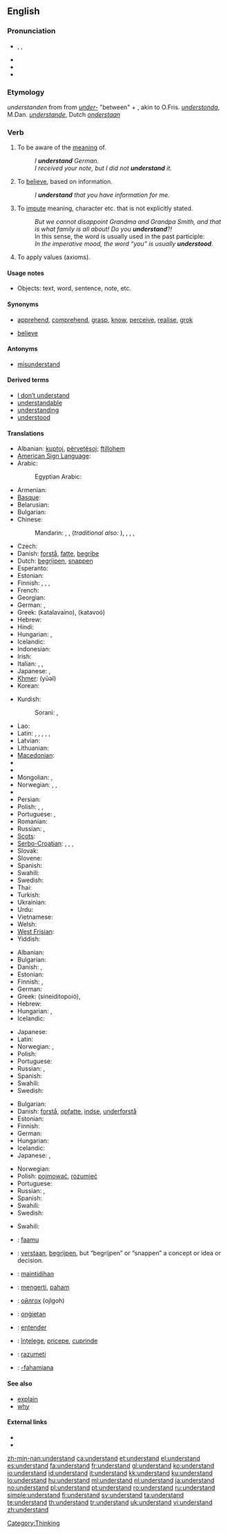 ==English==

{{rank|fear|evening|ground|429|understand|fine|law|show}}

===Pronunciation===
* {{enPR|ŭn"də(r)-stănd'}}, {{IPA|/ˌʌn.də(r)ˈstænd/}}, {{SAMPA|/%Vnd@(r)"st{nd/}}
* {{audio|en-us-understand.ogg|Audio (US)}}
* {{rhymes|ænd}}
* {{hyphenation|un|der|stand}}

===Etymology===
{{etyl|enm}} ''understanden'' from {{etyl|ang}} {{term|understandan|understandan|to understand|lang=ang}} from ''[[under-]]'' "between" + {{term|standan|standan|to stand|lang=ang}}, akin to O.Fris. ''[[understonda]]'', M.Dan. ''[[understande]]'', Dutch ''[[onderstaan]]''

===Verb===
{{en-verb|understands|understanding|understood}}

# {{transitive}} To be aware of the [[meaning]] of.
#: ''I '''understand''' German.''
#: ''I received your note, but I did not '''understand''' it.''
# To [[believe]], based on information.
#: ''I '''understand''' that you have information for me.''
# To [[impute]] meaning, character etc. that is not explicitly stated.
#: ''But we cannot disappoint Grandma and Grandpa Smith, and that is what family is all about! Do you '''understand'''?!''
#: In this sense, the word is usually used in the past participle:
#: ''In the imperative mood, the word “you” is usually '''understood'''.''
# To apply values (axioms).

====Usage notes====
* Objects: text, word, sentence, note, etc.

====Synonyms====
* {{sense|to know the meaning}} [[apprehend]], [[comprehend]], [[grasp]], [[know]], [[perceive]], [[realise]], [[grok]]
* {{sense|to believe}} [[believe]]

====Antonyms====
* [[misunderstand]]

====Derived terms====
* [[I don't understand|I don’t understand]]
* [[understandable]]
* [[understanding]]
* [[understood]]

====Translations====
{{trans-top|to be aware of the meaning of}}
* Albanian: [[kuptoj]], [[përvetësoj]]; [[ftillohem]]
* [[American Sign Language]]: {{tø|ase|SmallO@NearSfhead-PalmBack Release}}
* Arabic: {{t-|ar|فهم|tr=fahima}}
*: Egyptian Arabic: {{tø|arz|فهم|tr=fihim|sc=Arab|xs=Egyptian Arabic}}
* Armenian: {{t-|hy|հասկանալ|tr=haskanal}}
* [[Basque]]: {{t|eu|ulertu|xs=Basque}}
* Belarusian: {{t|be|разумець|tr=razuméc’|sc=Cyrl}}
* Bulgarian: {{t+|bg|разбирам|tr=razbíram|sc=Cyrl}}
* Chinese:
*: Mandarin: {{t|zh|明白|tr=míngbái|sc=Hani}},  {{t|zh|懂|tr=dǒng|sc=Hani}},  {{t|zh|了解|tr=liǎojiě|sc=Hani}} (''traditional also:'' {{t|zh|瞭解|sc=Hani}}),  {{t|zh|理解|tr=lǐjiě|sc=Hani}}, {{t|zh|看得懂|tr=kàndedǒng|sc=Hani}} {{qualifier|read and understand}},  {{t|zh|聽得懂|sc=Hani}},  {{t|zh|听得懂|tr=tīngdedǒng|sc=Hani}} {{qualifier|listen and understand}}
* Czech: {{t-|cs|rozumět}}
* Danish: [[forstå]], [[fatte]], [[begribe]]
* Dutch: [[begrijpen]], [[snappen]] {{italbrac|“verstaan” usually means “to hear clearly”. You “verstaan” an utterance}}
* Esperanto: {{t-|eo|kompreni|xs=Esperanto}}
* Estonian: {{t|et|mõistma}}
* Finnish: {{t+|fi|ymmärtää}}, {{t-|fi|osata}}, {{t+|fi|tajuta}}, {{t+|fi|käsittää}}
* French: {{t+|fr|comprendre}}
* Georgian: {{t-|ka|გაგება|tr=gageba|sc=Geor|xs=Georgian}}
* German: {{t+|de|verstehen}}, {{t+|de|begreifen}}
* Greek: {{t+|el|καταλαβαίνω}} (katalavaíno), {{t+|el|κατανοώ}} (katavoó)
* Hebrew: {{t|he|הבין|tr=hevín}}
* Hindi: {{t+|hi|समझना|tr=samajhnā|xs=Hindi}}
* Hungarian: {{t+|hu|ért}}, {{t+|hu|felfog}}
* Icelandic: {{t+|is|skilja}}
* Indonesian: {{t+|id|paham|alt=memahami|xs=Indonesian}}
* Irish: {{t-|ga|tuig|xs=Irish}}
* Italian: {{t+|it|capire}}, {{t+|it|comprendere}}, {{t+|it|intendere}}
* Japanese: {{t-|ja|分かる|tr=わかる, wakaru}}, {{t-|ja|理解する|tr=りかいする, rikai-suru}}
* [[Khmer]]: {{Khmr|[[យល់]]}} (yūəl)
* Korean: {{t|ko|이해하다|tr=ihaehada|sc=Kore}}
{{trans-mid}}
* Kurdish:
*: Sorani: {{t|ku|تێگه‌یشت|tr=taegayshtin|sc=ku-Arab}}, {{t|ku|سه‌ر لێ ده‌رچون|tr=sar laedarchoon|sc=ku-Arab}}
* Lao: {{t|lo|ເຂົ້າໃຈ|tr=khao-cai|sc=Laoo}}
* Latin: {{t+|la|intellego|alt=intellegō}}, {{t-|la|comprehendo|alt=comprehendō}}, {{t-|la|percipio}}, {{t+|la|scio}}, {{t-|la|conspicio}}, {{t+|la|teneo}}
* Latvian: {{t|lv|saprast|xs=Latvian}}
* Lithuanian: {{t-|lt|suprasti|xs=Lithuanian}}
* [[Macedonian]]: {{t|mk|разбира|tr=razbíra|sc=Cyrl}}
* {{trreq|Maltese}}
* {{trreq|Maori}}
* Mongolian: {{t|mn|ойлгох|tr=oylgoh|sc=Cyrl}},  {{t|mn|мэдэх|tr=medeh|sc=Cyrl}}
* Norwegian: {{t+|no|forstå}}, {{t+|no|skjønne}},  {{t+|no|kunne}}
* {{trreq|Old English}}
* Persian: {{t|fa|فهمیدن|tr=fahmidan|sc=fa-Arab}}
* Polish: {{t|pl|rozumieć}}, {{t|pl|pojmować}}, {{t|pl|być świadomym znaczenia}}
* Portuguese: {{t+|pt|compreender}}, {{t+|pt|entender}}
* Romanian: {{t|ro|intelege|alt=a intelege}}
* Russian: {{t+|ru|понимать|tr=ponimát’}} {{impf}}, {{t+|ru|понять|tr=ponját’}} {{pf}}
* [[Scots]]: {{tø|sco|ken|xs=Scots}}
* [[Serbo-Croatian]]: {{t|sh|разумети|sc=Cyrl}}, {{t|sh|разумјети|sc=Cyrl}}, {{t|sh|razumeti}},  {{t|sh|razumjeti}}
* Slovak: {{t|sk|rozumieť}}
* Slovene: {{t|sl|razumeti}}
* Spanish: {{t+|es|entender}}
* Swahili: {{t+|sw|elewa|xs=Swahili}}
* Swedish: {{t+|sv|förstå}}
* Thai: {{t|th|เข้าใจ|tr=kâo jai|sc=Thai}}
* Turkish: {{t+|tr|anlamak}}
* Ukrainian: {{t|uk|розуміти|tr=rozumíty|sc=Cyrl}}
* Urdu: {{t-|ur|سمجھنا|tr=samajhnā|xs=Urdu}}
* Vietnamese: {{t+|vi|hiểu|xs=Vietnamese}}
* Welsh: {{t+|cy|deall|xs=Welsh}}
* [[West Frisian]]: {{t-|fy|ferstean|xs=West Frisian}}
* Yiddish: {{t|yi|פֿאַרשטיין|tr=farshteyn|sc=yi-Hebr}}
{{trans-bottom}}

{{trans-top|to believe, based on information}}
* Albanian: {{t+|sq|besoj|xs=Albanian}}
* Bulgarian: {{t+|bg|разбирам|tr=razbíram|sc=Cyrl}}
* Danish: {{t+|da|forstå}}, {{t-|da|mene}}
* Estonian: {{t|et|aru saama}}
* Finnish: {{t+|fi|ymmärtää}}, {{t+|fi|uskoa}}
* German: {{t+|de|verstehen}}
* Greek: {{t|el|συνειδητοποιώ}} (sineiditopoió), {{t|el|αντιλαμβάνομαι}}
* Hebrew: {{t|he|הבין|tr=hevín}}
* Hungarian: {{t|hu|értesül}}, {{t+|hu|tud}}
* Icelandic: {{qualifier|impersonal}} {{t|is|skiljast}}
{{trans-mid}}
* Japanese: {{t+|ja|信じる|tr=shinjiru}}
* Latin: {{t+|la|credo|alt=crēdō}}
* Norwegian: {{t+|no|forstå}},  {{t+|no|skjønne}}
* Polish: {{t+|pl|rozumieć}}
* Portuguese: {{t+|pt|acreditar}}
* Russian: {{t+|ru|понимать|tr=ponimát’}} {{impf}}, {{t+|ru|понять|tr=ponját’}} {{pf}}
* Spanish: {{t+|es|entender}}
* Swahili: {{t+|sw|elewa|xs=Swahili}}
* Swedish: {{t+|sv|förstå}}
{{trans-bottom}}

{{trans-top|to impute meaning, character etc. that is not explicitly stated}}
* Bulgarian: {{t+|bg|разбирам|tr=razbiram}}
* Danish: [[forstå]], [[opfatte]], [[indse]], [[underforstå]]
* Estonian: {{t|et|mõistma}}
* Finnish: {{t+|fi|ymmärtää}}
* German: {{t+|de|verstehen}}
* Hungarian: {{t+|hu|megért}}
* Icelandic: {{t+|is|skilja}}
* Japanese: {{t-|ja|分かる|tr=wakaru}}, {{t-|ja|理解する|tr=rikai suru}}
{{trans-mid}}
* Norwegian: {{t+|no|forstå}}
* Polish: [[pojmować]], [[rozumieć]]
* Portuguese: {{t+|pt|compreender}}
* Russian: {{t+|ru|понимать|tr=ponimát’}} {{impf}}, {{t+|ru|понять|tr=ponját’}} {{pf}}
* Spanish: {{t+|es|comprender}}
* Swahili: {{t+|sw|elewa|xs=Swahili}}
* Swedish: {{t+|sv|förstå}}
{{trans-bottom}}

{{trans-top|to apply values (axioms)}}
* Swahili: {{t+|sw|elewa|xs=Swahili}}
{{trans-mid}}
{{trans-bottom}}

{{checktrans-top}}
* {{ttbc|Bambara}}: [[faamu]]
* {{ttbc|Dutch}}: [[verstaan]], [[begrijpen]], but “begrijpen” or “snappen” a concept or idea or decision.
* {{ttbc|Filipino}}: [[maintidihan]]
* {{ttbc|Indonesian}}: [[mengerti]], [[paham]]
* {{ttbc|Mongolian}}: [[ойлгох]] (ojlgoh)
{{checktrans-mid}}
* {{ttbc|Old English}}: [[ongietan|onġietan]]
* {{ttbc|Portuguese}}: [[entender]]
* {{ttbc|Romanian}}: [[înţelege]], [[pricepe]], [[cuprinde]]
* {{ttbc|Slovene}}: [[razumeti]]
* {{ttbc|Swahili}}: [[-fahamiana]]
{{checktrans-bottom}}

====See also====
* [[explain]]
* [[why]]

====External links====
* {{R:Webster 1913}}
* {{R:Century 1911}}

[[Category:Thinking]]

[[zh-min-nan:understand]]
[[ca:understand]]
[[et:understand]]
[[el:understand]]
[[es:understand]]
[[fa:understand]]
[[fr:understand]]
[[gl:understand]]
[[ko:understand]]
[[io:understand]]
[[id:understand]]
[[it:understand]]
[[kk:understand]]
[[ku:understand]]
[[lo:understand]]
[[hu:understand]]
[[ml:understand]]
[[nl:understand]]
[[ja:understand]]
[[no:understand]]
[[pl:understand]]
[[pt:understand]]
[[ro:understand]]
[[ru:understand]]
[[simple:understand]]
[[fi:understand]]
[[sv:understand]]
[[ta:understand]]
[[te:understand]]
[[th:understand]]
[[tr:understand]]
[[uk:understand]]
[[vi:understand]]
[[zh:understand]]